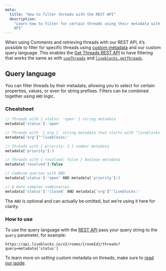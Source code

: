 ```yaml
---
meta:
  title: "How to filter threads with the REST API"
  description:
    "Learn how to filter for certain threads using their metadata with our REST
    API"
---
```


When using Comments and retrieving threads with our REST API, it’s possible to
filter for specific threads using
[custom metadata](/docs/products/comments/metadata) and our custom query
language. This enables the
[Get Threads REST API](/docs/api-reference/rest-api-endpoints#get-rooms-roomId-threads)
to have filtering that works the same as with
[`useThreads`](/docs/api-reference/liveblocks-react#useThreads) and
[`liveblocks.getThreads`](/docs/api-reference/liveblocks-node#get-rooms-roomId-threads).

## Query language

You can filter threads by their metadata, allowing you to select for certain
properties, values, or even for string prefixes. Filters can be combined
together using `AND` logic.

### Cheatsheet

```js
// Threads with { status: 'open' } string metadata
metadata['status']:'open'

// Threads with `{ org }` string metadata that starts with "liveblocks:"
metadata['org']^'liveblocks:'

// Threads with { priority: 3 } number metadata
metadata['priority']:3

// Threads with { resolved: false } boolean metadata
metadata['resolved']:false

// Combine queries with AND
metadata['status']:'open' AND metadata['priority']:3

// A more complex combination
metadata['status']:'closed' AND metadata['org']^'liveblocks:'
```

<Banner>

The `AND` is optional and can actually be omitted, but we’re using it here for
clarity.

</Banner>

### How to use

To use the query language with the
[REST API](/docs/api-reference/rest-api-endpoints#get-rooms-roomId-threads) pass
your query string to the `query` parameter, for example:

```
https://api.liveblocks.io/v2/rooms/{roomId}/threads?query=metadata['status']
```

To learn more on _setting_ custom metadata on threads, make sure to
[read our guide](/docs/products/comments/metadata).
